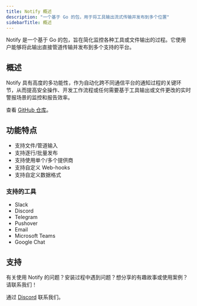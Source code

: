 ```yaml
---
title: Notify 概述
description: "一个基于 Go 的包，用于将工具输出流式传输并发布到多个位置"
sidebarTitle: 概述
---
```

Notify 是一个基于 Go 的包，旨在简化监控各种工具或文件输出的过程。它使用户能够将此输出直接管道传输并发布到多个支持的平台。

## 概述
Notify 具有高度的多功能性，作为自动化跨不同通信平台的通知过程的关键环节，从而提高安全操作、开发工作流程或任何需要基于工具输出或文件更改的实时警报场景的监控和报告效率。

查看 [GitHub 仓库](https://github.com/projectdiscovery/notify)。

## 功能特点
- 支持文件/管道输入
- 支持逐行/批量发布
- 支持使用单个/多个提供商
- 支持自定义 Web-hooks
- 支持自定义数据格式

### 支持的工具
- Slack
- Discord 
- Telegram
- Pushover
- Email
- Microsoft Teams
- Google Chat

## 支持
有关使用 Notify 的问题？安装过程中遇到问题？想分享的有趣故事或使用案例？请联系我们！

通过 [Discord](https://discord.com/invite/projectdiscovery) 联系我们。 
